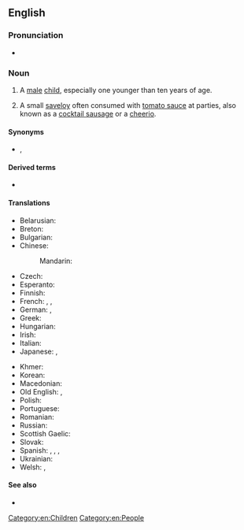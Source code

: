 {{also|Little Boy}}

==English==

===Pronunciation===
* {{audio|en|en-au-little boy.ogg|Audio (AU)}}

===Noun===
{{en-noun}}

# A [[male]] [[child]], especially one younger than ten years of age.
# {{lb|en|AU|NZ}} A small [[saveloy]] often consumed with [[tomato sauce]] at parties, also known as a [[cocktail sausage]] or a [[cheerio]].

====Synonyms====
* {{sense|male child}} {{l|en|boykin}}, {{l|en|young boy}}

====Derived terms====
* {{l|en|little boy's room}}

====Translations====
{{trans-top|a diminutive male child}}
* Belarusian: {{t|be|хло́пчык|m}}
* Breton: {{t+|br|paotr|m}}
* Bulgarian: {{t+|bg|момченце|n}}
* Chinese:
*: Mandarin: {{t|cmn|小男孩|tr=xiǎonánhái|sc=Hani}}
* Czech: {{t|cs|chlapeček|m}}
* Esperanto: {{t|eo|knabeto}}
* Finnish: {{t+|fi|pikkupoika}}
* French: {{t+|fr|garçonnet|m}}, {{t+|fr|petit|m}}, {{t+|fr|gamin|m}}
* German: {{t|de|Knäbchen|n}}, {{t|de|Knäblein|n}}
* Greek: {{t+|el|αγοράκι|n}}
* Hungarian: {{t+|hu|kisfiú}}
* Irish: {{t+|ga|buachaill|m}}
* Italian: {{t+|it|bambino|m}}
* Japanese: {{t+|ja|男の子|tr=おとこのこ, otoko no ko}}, {{t+|ja|男児|tr=だんじ, danji}}
{{trans-mid}}
* Khmer: {{t|km|ក្មេងប្រុស}}
* Korean: {{t+|ko|남자아이}}
* Macedonian: {{t|mk|момченце}}
* Old English: {{t|ang|cnafa|m}}, {{t|ang|cniht|m}}
* Polish: {{t+|pl|chłopczyk|m}}
* Portuguese: {{t+|pt|rapaz|m}}
* Romanian: {{t+|ro|băiețel|m}}
* Russian: {{t+|ru|ма́льчик|m}}
* Scottish Gaelic: {{t+|gd|balachan|m}}
* Slovak: {{t|sk|chlapček|m}}
* Spanish: {{t+|es|niño|m}}, {{t|es|chamaquito|m}} {{qualifier|Mexico|Central America}}, {{t+|es|chiquito|m}}, {{t|es|chiquitin|m}}
* Ukrainian: {{t|uk|хло́пчик}}
* Welsh: {{t|cy|bachgennyn|m}}, {{t|cy|bachgenyn|m}}
{{trans-bottom}}

====See also====
* {{l|en|little girl}}

[[Category:en:Children]]
[[Category:en:People]]